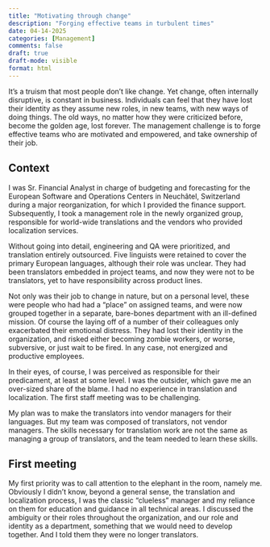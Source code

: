 ```yaml
---
title: "Motivating through change"
description: "Forging effective teams in turbulent times"
date: 04-14-2025
categories: [Management]
comments: false
draft: true
draft-mode: visible
format: html
---
```


It's a truism that most people don't like change. Yet change, often internally disruptive, is constant in business. Individuals can feel that they have lost their identity as they assume new roles, in new teams, with new ways of doing things. The old ways, no matter how they were criticized before, become the golden age, lost forever. The management challenge is to forge effective teams who are motivated and empowered, and take ownership of their job. 


## Context

I was Sr. Financial Analyst in charge of budgeting and forecasting for the European Software and Operations Centers in Neuchâtel, Switzerland during a major reorganization, for which I provided the finance support. Subsequently, I took a management role in the newly organized group, responsible for world-wide translations and the vendors who provided localization services.

Without going into detail, engineering and QA were prioritized, and translation entirely outsourced. Five linguists were retained to cover the primary European languages, although their role was unclear. They had been translators embedded in project teams, and now they were not to be translators, yet to have responsibility across product lines.

Not only was their job to change in nature, but on a personal level, these were people who had had a "place" on assigned teams, and were now grouped together in a separate, bare-bones department with an ill-defined mission. Of course the laying off of a number of their colleagues only exacerbated their emotional distress. They had lost their identity in the organization, and risked either becoming zombie workers, or worse, subversive, or just wait to be fired. In any case, not energized and productive employees.

In their eyes, of course, I was perceived as responsible for their predicament, at least at some level. I was the outsider, which gave me an over-sized share of the blame. I had no experience in translation and localization. The first staff meeting was to be challenging.

My plan was to make the translators into vendor managers for their languages. But my team was composed of translators, not vendor managers. The skills necessary for translation work are not the same as managing a group of translators, and the team needed to learn these skills.

## First meeting

My first priority was to call attention to the elephant in the room, namely me. Obviously I didn't know, beyond a general sense, the translation and localization process, I was the classic "clueless" manager and my reliance on them for education and guidance in all technical areas. I discussed the ambiguity or their roles throughout the organization, and our role and identity as a department, something that we would need to develop together. And I told them they were no longer translators.

